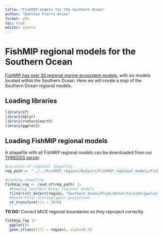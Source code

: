 ```yaml
---
title: "FishMIP models for the Southern Ocean"
author: "Denisse Fierro Arcos"
format: gfm
toc: true
editor: source
---
```


# FishMIP regional models for the Southern Ocean
[FishMIP has over 30 regional marine ecosystem models](https://fishmip.org/modellingteams.html), with six models located within the Southern Ocean. Here we will create a map of the Southern Ocean regional models.  
  
## Loading libraries
  
```r
library(sf)
library(dplyr)
library(rnaturalearth)
library(ggplot2)
```

  
  
## Loading FishMIP regional models
A shapefile with all FishMIP regional models can be downloaded from our [THREDDS server](http://portal.sf.utas.edu.au/thredds/catalog/gem/fishmip/FishMIP_regions/catalog.html).  
  
```r
#Location of regional shapefile
reg_path <- "../../FishMIP_regions/Outputs/FishMIP_regional_models/FishMIP_regional_models.shp"

#Loading shapefile
fishmip_reg <- read_sf(reg_path) |> 
  #Keeping Southern Ocean regional models
  filter(str_detect(region, "Southern Ocean|Prydz|Antarctica|Kerguelen")) |> 
  #South Polar Stereographic projection
  st_transform(crs = 3976)
```

**TO DO:** Correct MICE regional boundaries so they reproject correctly.

```r
fishmip_reg |>
  ggplot()+
  geom_sf(aes(fill = region), alpha=0.5)
```

